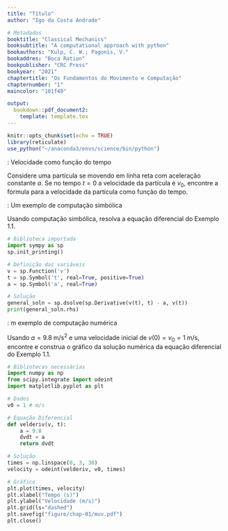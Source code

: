 ```yaml
---
title: "Título"
author: "Igo da Costa Andrade"

# Metadados
booktitle: "Classical Mechanics"
booksubtitle: "A computational approach with python"
bookauthors: "Kulp, C. W.; Pagonis, V."
bookaddres: "Boca Ration"
bookpublisher: "CRC Press"
bookyear: "2021"
chaptertitle: "Os Fundamentos do Movimento e Computação"
chapternumber: "1"
maincolor: "101f40"

output: 
  bookdown::pdf_document2:
    template: template.tex
---
```


```r
knitr::opts_chunk$set(echo = TRUE)
library(reticulate)
use_python("~/anaconda3/envs/science/bin/python")
```


\section*{Exemplos do capítulo}

\noindent\textbf{Exemplo 1.1}: Velocidade como função do tempo
\vspace{0.25cm}

Considere uma partícula se movendo em linha reta com aceleração constante $a$. Se no tempo $t = 0$ a velocidade da partícula é $v_0$, encontre a fórmula para a velocidade da partícula como função do tempo.

\iniSol

\begin{align*}
    \dfrac{dv}{dt} = a & \Rightarrow dv = a dt \Rightarrow \int_{v_0}^{v(t)} dv^{\prime} = \int_{0}^{t} a dt^{\prime}\\
    &\Rightarrow v(t) - v_{0} = at\\
    &\Rightarrow v(t) = v_{0} + at
\end{align*}

\fimSol

\vspace{0.25cm}
\noindent\textbf{Exemplo 1.2}: Um exemplo de computação simbólica
\vspace{0.25cm}

Usando computação simbólica, resolva a equação diferencial do Exemplo 1.1.

\iniSol
```python
# Biblioteca importada
import sympy as sp
sp.init_printing()

# Definição das variáveis
v = sp.Function('v')
t = sp.Symbol('t', real=True, positive=True)
a = sp.Symbol('a', real=True)

# Solução
general_soln = sp.dsolve(sp.Derivative(v(t), t) - a, v(t))
print(general_soln.rhs)
```

\fimSol

\vspace{0.25cm}
\noindent\textbf{Exemplo 1.3}: m exemplo de computação numérica
\vspace{0.25cm}

Usando $a = 9.8\;\text{m/s}^2$ e uma velocidade inicial de $v(0) = v_{0} = 1\;\text{m/s}$, encontre e construa o gráfico da solução numérica da equação diferencial do Exemplo 1.1.

\iniSol
```python
# Bibliotecas necessárias
import numpy as np
from scipy.integrate import odeint
import matplotlib.pyplot as plt

# Dados
v0 = 1 # m/s

# Equação Diferencial
def velderiv(v, t):
    a = 9.8
    dvdt = a
    return dvdt

# Solução
times = np.linspace(0, 3, 30)
velocity = odeint(velderiv, v0, times)

# Gráfico
plt.plot(times, velocity)
plt.xlabel("Tempo (s)")
plt.ylabel("Velocidade (m/s)")
plt.grid(ls="dashed")
plt.savefig("figure/chap-01/muv.pdf")
plt.close()
```

\begin{figure}[H]
  \centering
  \caption{Velocidade em função do tempo de uma partícula em queda livre}
  \includegraphics[width=0.8\textwidth]{figure/chap-01/muv.pdf}
\end{figure}

\fimSol


\newpage
\setcounter{section}{7}
\section{Problemas de fim de capítulo}

\subsection*{Seção 1.2: O básico da Mecânica Clássica}

\begin{enumerate}
  % P1
  \item A posição de uma partícula de $0.50$ kg de massa pode ser descrita usando a função vetorial: $\mathbf{r}_0 =  3t\hat{\mathbf{i}} + 2t^2 \hat{\mathbf{j}} + 7t^{-2}\hat{\mathbf{k}}$.
  \begin{enumerate}[label=(\alph*)]
    % (a)
    \item Qual são as unidades de cada um dos coeficientes em cada compoente? Assuma que o tempo é medido em segundos e a posição é medida em metros.\\
    \iniSol
    \begin{align*}
        \text{Coordenada } x: [3t] = [L] &\Rightarrow [3][t] = [L] \Rightarrow [3][T] = [L] \\
        &\Rightarrow [3] = \dfrac{[L]}{[T]} = \text{m/s}\\
        \text{Coordenada } y: \left[2t^2\right] = [L]  &\Rightarrow [2]\left[t^2\right] = [L] \Rightarrow [2] [T]^2 = [L]\\
        &\Rightarrow [2] = \dfrac{[L]}{[T]^2} = \text{m/s}^2\\
        \text{Coordenada } z: \left[7t^{-2}\right] = [L] &\Rightarrow [7] [T]^{-2} = [L] \Rightarrow [7] = [L][T]^2 = \text{m} \cdot \text{s}^2
    \end{align*}
    \fimSol
    % (b)
    \item Calcule a velocidade da partícula em $t = 3$ segundos.\\
    \iniSol
    \begin{align*}
        \mathbf{v}_0 &= \dfrac{d \mathbf{r}_0}{dt} = \dfrac{dx}{dt} \hat{\mathbf{i}} + \dfrac{dy}{dt} \hat{\mathbf{j}} + \dfrac{dz}{dt} \hat{\mathbf{k}}\\
        &= 3 \hat{\mathbf{i}} + 2t \hat{\mathbf{j}} + 7 \cdot (-2t^{-3}) \hat{\mathbf{k}} \\
        &= 3 \hat{\mathbf{i}} + 2t \hat{\mathbf{j}} - 14t^{-3} \hat{\mathbf{k}}
    \end{align*}
    \begin{align*}
        \mathbf{v}_0 (3)  = 3 \hat{\mathbf{i}} + 2 \cdot 3 \hat{\mathbf{j}} - 14 \cdot 3^{-3} = 3 \hat{\mathbf{i}} + 6 \hat{\mathbf{j}} - \dfrac{14}{27} \hat{\mathbf{k}}
    \end{align*}
      \fimSol
    % (c)
    \item Calcule a aceleração da partícula em $t = 1$ segundo.\\
    \iniSol
      \begin{align*}
          \mathbf{a}_0 &= \dfrac{d\mathbf{v}_0}{dt} = \dfrac{dv_x}{dt} \hat{\mathbf{i}} + \dfrac{dv_y}{dt} \hat{\mathbf{j}} + \dfrac{dv_z}{dt} \hat{\mathbf{k}}\\
          &= 0 \hat{\mathbf{i}} + 2 \hat{\mathbf{j}} - 14 \cdot (-3t^{-4}) \hat{\mathbf{k}}\\
          &= 2 \hat{\mathbf{j}} + 52t^{-4} \hat{\mathbf{k}}
      \end{align*}
      %
      \begin{align*}
          \mathbf{a}_0 (1) = 2 \hat{\mathbf{j}} + 52 \cdot 1^{-4} \hat{\mathbf{k}} = 2 \hat{\mathbf{j}} + 42 \hat{\mathbf{k}} \; \text{m/s}^2
      \end{align*}
    \fimSol
  \end{enumerate}
  % P2
  \item Considere o vetor posição $\mathbf{r} = 3.0 t \bfhat{\rho}$, onde $\bfhat{\rho} = \cos{\phi} \ui + \sin{\phi} \uj$ e $\phi = \phi(t)$. Determine a velocidade da partícula.\\
  \iniSol
    \begin{align}
      \mathbf{v}(t) = \dfrac{d\mathbf{r} (t)}{dt} &= \dfrac{d}{dt}\left(3.0 t\right)\bfhat{\rho} + 3.0t \dfrac{d\bfhat{\rho}(t)}{dt} \nonumber\\
      \mathbf{v}(t) &= 3.0 \bfhat{\rho} + 3.0t \dfrac{d\bfhat{\rho} (t)}{dt} \label{eq:drdt}
    \end{align}
    em que 
    \begin{align}
      \dfrac{d\bfhat{\rho}(t)}{dt} = \dfrac{d}{dt}\left(\cos{\phi} \ui + \sin{\phi} \uj\right) &= -\sin{\phi} \cdot \dfrac{d\phi(t)}{dt} \ui + \cos{\phi} \cdot \dfrac{d\phi(t)}{dt} \uj \nonumber\\
      \dfrac{d\bfhat{\rho}(t)}{dt} &= -\dot{\phi} \sin{\phi} \ui + \dot{\phi} \cos{\phi} \uj \label{eq:drhodt}
    \end{align}
    Substituindo $\dfrac{d\bfhat{\rho}(t)}{dt}$ de (\ref{eq:drhodt}) em (\ref{eq:drdt}), obtemos:
    \begin{align}
      \mathbf{v}(t) &= 3.0 \bfhat{\rho} + 3.0t \left( -\dot{\phi} \sin{\phi} \ui + \dot{\phi} \cos{\phi} \uj  \right) \nonumber\\
      \mathbf{v}(t) & 3.0 \left(  \cos{\phi} \ui + \sin{\phi} \uj \right) + 3.0t \left( -\dot{\phi} \sin{\phi} \ui + \dot{\phi} \cos{\phi} \uj  \right) \nonumber\\
      \mathbf{v}(t) &= \left(3.0 \cos{\phi} - 3.0t\dot{\phi} \sin{\phi}\right) \ui + \left(3.0 \sin{\phi} + 3.0t\dot{\phi} \cos{\phi} \right) \uj
    \end{align}
  \fimSol
\end{enumerate}






